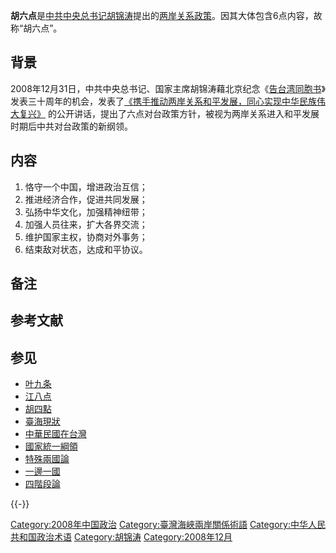 '''胡六点'''是[[中共中央总书记|中共中央总书记]][[胡锦涛|胡锦涛]]提出的[[两岸关系|两岸关系]][[政策|政策]]。因其大体包含6点内容，故称“胡六点”。

== 背景 ==
2008年12月31日，中共中央总书记、国家主席胡锦涛藉北京纪念《[[告台湾同胞书|告台湾同胞书]]》发表三十周年的机会，发表了[https://archive.ph/qxQCU 《携手推动两岸关系和平发展，同心实现中华民族伟大复兴》] {{Wayback|url=https://archive.ph/qxQCU |date=20211010174739 }}的公开讲话，提出了六点对台政策方针，被视为两岸关系进入和平发展时期后中共对台政策的新纲领。

== 内容 ==
#恪守一个中国，增进政治互信；
# 推进经济合作，促进共同发展；
#弘扬中华文化，加强精神纽带；
# 加强人员往来，扩大各界交流；
# 维护国家主权，协商对外事务；
# 结束敌对状态，达成和平协议{{efn|中华民国（台湾）及中国国民党方面有关于[[兩岸和平協議|兩岸和平協議]]的切实构想。}}。

== 备注 ==

{{notelist}}

== 参考文献 ==
{{Wikisource|携手推动两岸关系和平发展，同心实现中华民族伟大复兴}}
{{Wikinews|大陸對台新政策「胡六點」發表 台灣政壇反應不一}}
{{Reflist}}

== 参见 ==
* [[叶九条|叶九条]]
* [[江八点|江八点]]
* [[胡四點|胡四點]]
* [[臺海現狀|臺海現狀]]
* [[中華民國在台灣|中華民國在台灣]]
* [[國家統一綱領|國家統一綱領]]
* [[特殊兩國論|特殊兩國論]]
* [[一邊一國|一邊一國]]
* [[四階段論|四階段論]]

{{-}}
{{台灣海峽兩岸主題}}

[[Category:2008年中国政治|Category:2008年中国政治]]
[[Category:臺灣海峽兩岸關係術語|Category:臺灣海峽兩岸關係術語]]
[[Category:中华人民共和国政治术语|Category:中华人民共和国政治术语]]
[[Category:胡锦涛|Category:胡锦涛]]
[[Category:2008年12月|Category:2008年12月]]